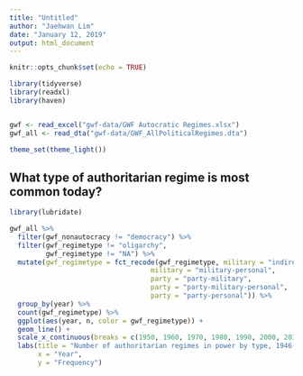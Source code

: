 ```yaml
---
title: "Untitled"
author: "Jaehwan Lim"
date: "January 12, 2019"
output: html_document
---
```


```r
knitr::opts_chunk$set(echo = TRUE)
```

```r
library(tidyverse)
library(readxl)
library(haven)


gwf <- read_excel("gwf-data/GWF Autocratic Regimes.xlsx")
gwf_all <- read_dta("gwf-data/GWF_AllPoliticalRegimes.dta")

theme_set(theme_light())

```

## What type of authoritarian regime is most common today?

```r
library(lubridate)

gwf_all %>% 
  filter(gwf_nonautocracy != "democracy") %>%
  filter(gwf_regimetype != "oligarchy", 
         gwf_regimetype != "NA") %>% 
  mutate(gwf_regimetype = fct_recode(gwf_regimetype, military = "indirect military", 
                                   military = "military-personal", 
                                   party = "party-military", 
                                   party = "party-military-personal", 
                                   party = "party-personal")) %>% 
  group_by(year) %>%
  count(gwf_regimetype) %>% 
  ggplot(aes(year, n, color = gwf_regimetype)) +
  geom_line() + 
  scale_x_continuous(breaks = c(1950, 1960, 1970, 1980, 1990, 2000, 2010)) +
  labs(title = "Number of authoritarian regimes in power by type, 1946-2010", 
       x = "Year", 
       y = "Frequency") 
  
  



```


